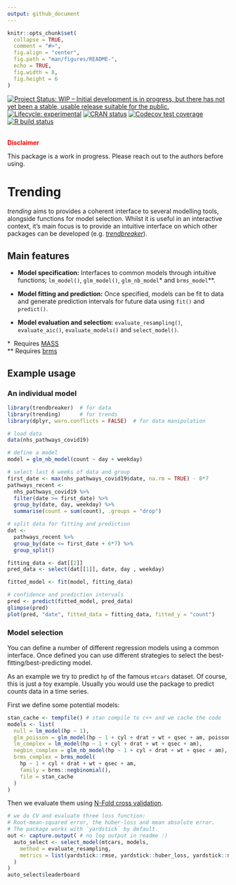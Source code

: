```yaml
---
output: github_document
---
```


<!-- README.md is generated from README.Rmd. Please edit that file -->

```r
knitr::opts_chunk$set(
  collapse = TRUE,
  comment = "#>",
  fig.align = "center",
  fig.path = "man/figures/README-",
  echo = TRUE,
  fig.width = 8,
  fig.height = 6
)

```

<!-- badges: start -->
[![Project Status: WIP – Initial development is in progress, but there has not yet been a stable, usable release suitable for the public.](https://www.repostatus.org/badges/latest/wip.svg)](https://www.repostatus.org/#wip)
[![Lifecycle: experimental](https://img.shields.io/badge/lifecycle-experimental-orange.svg)](https://www.tidyverse.org/lifecycle/#experimental)
[![CRAN status](https://www.r-pkg.org/badges/version/trending)](https://CRAN.R-project.org/package=trending)
[![Codecov test coverage](https://codecov.io/gh/reconhub/trending/branch/master/graph/badge.svg)](https://codecov.io/gh/reconhub/trending?branch=master)
[![R build status](https://github.com/reconhub/trending/workflows/R-CMD-check/badge.svg)](https://github.com/reconhub/trending/actions)
<!-- badges: end -->

<br>
**<span style="color: red;">Disclaimer</span>**

This package is a work in progress. Please reach out to the
authors before using.

# Trending

*trending* aims to provides a coherent interface to several modelling tools, 
alongside functions for model selection.  Whilst it is useful in an interactive 
context, it's main focus is to provide an intuitive interface on which other 
packages can be developed
(e.g. [*trendbreaker*](https://github.com/reconhub/trendbreaker)).

## Main features

- **Model specification:** Interfaces to common models through intuitive
  functions; `lm_model()`, `glm_model()`, `glm_nb_model`* and `brms_model`**.

- **Model fitting and prediction:** Once specified, models can be fit to data
  and generate prediction intervals for future data using `fit()` and 
  `predict()`.
  
- **Model evaluation and selection:** `evaluate_resampling()`, `evaluate_aic()`,
  `evaluate_models()` and `select_model()`.
  

\* &nbsp;Requires [MASS](https://CRAN.R-project.org/package=MASS)  
\*\* Requires [brms](https://CRAN.R-project.org/package=brms)
  

## Example usage

### An individual model 
```r
library(trendbreaker)  # for data
library(trending)      # for trends
library(dplyr, warn.conflicts = FALSE)  # for data manipulation

# load data
data(nhs_pathways_covid19)

# define a model
model = glm_nb_model(count ~ day + weekday)

# select last 6 weeks of data and group
first_date <- max(nhs_pathways_covid19$date, na.rm = TRUE) - 8*7
pathways_recent <- 
  nhs_pathways_covid19 %>% 
  filter(date >= first_date) %>% 
  group_by(date, day, weekday) %>% 
  summarise(count = sum(count), .groups = "drop")

# split data for fitting and prediction
dat <- 
  pathways_recent %>%
  group_by(date <= first_date + 6*7) %>% 
  group_split()

fitting_data <- dat[[2]]
pred_data <- select(dat[[1]], date, day , weekday)

fitted_model <- fit(model, fitting_data)

# confidence and prediction intervals
pred <- predict(fitted_model, pred_data)
glimpse(pred)
plot(pred, "date", fitted_data = fitting_data, fitted_y = "count")

```

### Model selection

You can define a number of different regression models using a common interface.
Once defined you can use different strategies to select the
best-fitting/best-predicting model.

As an example we try to predict `hp` of the famous `mtcars` dataset.  Of course,
this is just a toy example. Usually you would use the package to predict counts
data in a time series.

First we define some potential models:
```r
stan_cache <- tempfile() # stan compile to c++ and we cache the code
models <- list(
  null = lm_model(hp ~ 1),
  glm_poisson = glm_model(hp ~ 1 + cyl + drat + wt + qsec + am, poisson),
  lm_complex = lm_model(hp ~ 1 + cyl + drat + wt + qsec + am),
  negbin_complex = glm_nb_model(hp ~ 1 + cyl + drat + wt + qsec + am),
  brms_complex = brms_model(
    hp ~ 1 + cyl + drat + wt + qsec + am,
    family = brms::negbinomial(),
    file = stan_cache
  )
)
```

Then we evaluate them using [N-Fold cross validation](https://en.wikipedia.org/wiki/Cross-validation_(statistics)).

```r
# we do CV and evaluate three loss function:
# Root-mean-squared error, the huber-loss and mean absolute error.
# The package works with `yardstick` by default.
out <- capture.output( # no log output in readme :)
  auto_select <- select_model(mtcars, models,
    method = evaluate_resampling,
    metrics = list(yardstick::rmse, yardstick::huber_loss, yardstick::mae)
  )
)
auto_select$leaderboard
```

